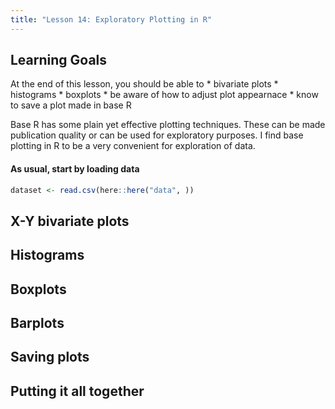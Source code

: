 ```yaml
---
title: "Lesson 14: Exploratory Plotting in R"
---
```


::: {.callout-caution collapse="false"}
## Learning Goals

At the end of this lesson, you should be able to 
* bivariate plots
* histograms
* boxplots
* be aware of how to adjust plot appearnace
* know to save a plot made in base R

:::

Base R has some plain yet effective plotting techniques. These can be made publication quality or can be used for exploratory purposes. I find base plotting in R to be a very convenient for exploration of data.

#### As usual, start by loading data

```r
dataset <- read.csv(here::here("data", ))
```


## X-Y bivariate plots


## Histograms


## Boxplots

## Barplots




## Saving plots






::: {.callout-tip}
## Putting it all together


:::

